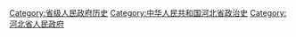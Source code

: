 [[Category:省级人民政府历史|Category:省级人民政府历史]]
[[Category:中华人民共和国河北省政治史|Category:中华人民共和国河北省政治史]]
[[Category:河北省人民政府|Category:河北省人民政府]]
